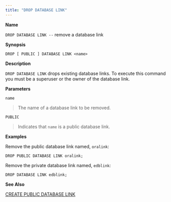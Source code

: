 ```yaml
---
title: "DROP DATABASE LINK"
---
```


**Name**

`DROP DATABASE LINK --` remove a database link

**Synopsis**

``` text
DROP [ PUBLIC ] DATABASE LINK <name>
```

**Description**

`DROP DATABASE LINK` drops existing database links. To execute this command you must be a superuser or the owner of the database link.

**Parameters**

`name`

> The name of a database link to be removed.

`PUBLIC`

> Indicates that `name` is a public database link.

**Examples**

Remove the public database link named, `oralink`:

``` text
DROP PUBLIC DATABASE LINK oralink;
```

Remove the private database link named, `edblink`:

``` text
DROP DATABASE LINK edblink;
```

**See Also**

[CREATE PUBLIC DATABASE LINK](create_public_database_link)
